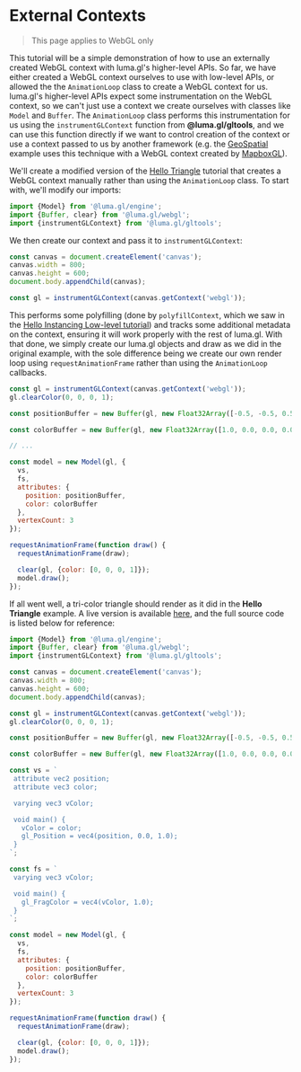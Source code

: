 
# External Contexts

> This page applies to WebGL only

<DeviceTabs />
<GeospatialExample />

This tutorial will be a simple demonstration of how to use an externally created WebGL context with luma.gl's higher-level APIs. So far, we have either created a WebGL context ourselves to use with low-level APIs, or allowed the the `AnimationLoop` class to create a WebGL context for us. luma.gl's higher-level APIs expect some instrumentation on the WebGL context, so we can't just use a context we create ourselves with classes like `Model` and `Buffer`. The `AnimationLoop` class performs this instrumentation for us using the `instrumentGLContext` function from **@luma.gl/gltools**, and we can use this function directly if we want to control creation of the context or use a context passed to us by another framework (e.g. the [GeoSpatial](/examples/showcase/geospatial) example uses this technique with a WebGL context created by [MapboxGL](https://docs.mapbox.com/mapbox-gl-js/api/)).

We'll create a modified version of the [Hello Triangle](/docs/getting-started/hello-triangle) tutorial that creates a WebGL context manually rather than using the `AnimationLoop` class. To start with, we'll modify our imports:

```js
import {Model} from '@luma.gl/engine';
import {Buffer, clear} from '@luma.gl/webgl';
import {instrumentGLContext} from '@luma.gl/gltools';
```

We then create our context and pass it to `instrumentGLContext`:

```js
const canvas = document.createElement('canvas');
canvas.width = 800;
canvas.height = 600;
document.body.appendChild(canvas);

const gl = instrumentGLContext(canvas.getContext('webgl'));
```

This performs some polyfilling (done by `polyfillContext`, which we saw in the [Hello Instancing Low-level tutorial](/docs/getting-started/hello-instancing-low)) and tracks some additional metadata on the context, ensuring it will work properly with the rest of luma.gl. With that done, we simply create our luma.gl objects and draw as we did in the original example, with the sole difference being we create our own render loop using `requestAnimationFrame` rather than using the `AnimationLoop` callbacks.

```js
const gl = instrumentGLContext(canvas.getContext('webgl'));
gl.clearColor(0, 0, 0, 1);

const positionBuffer = new Buffer(gl, new Float32Array([-0.5, -0.5, 0.5, -0.5, 0.0, 0.5]));

const colorBuffer = new Buffer(gl, new Float32Array([1.0, 0.0, 0.0, 0.0, 1.0, 0.0, 0.0, 0.0, 1.0]));

// ...

const model = new Model(gl, {
  vs,
  fs,
  attributes: {
    position: positionBuffer,
    color: colorBuffer
  },
  vertexCount: 3
});

requestAnimationFrame(function draw() {
  requestAnimationFrame(draw);

  clear(gl, {color: [0, 0, 0, 1]});
  model.draw();
});
```

If all went well, a tri-color triangle should render as it did in the **Hello Triangle** example. A live version is available [here](/examples/getting-started/external-context), and the full source code is listed below for reference:

```js
import {Model} from '@luma.gl/engine';
import {Buffer, clear} from '@luma.gl/webgl';
import {instrumentGLContext} from '@luma.gl/gltools';

const canvas = document.createElement('canvas');
canvas.width = 800;
canvas.height = 600;
document.body.appendChild(canvas);

const gl = instrumentGLContext(canvas.getContext('webgl'));
gl.clearColor(0, 0, 0, 1);

const positionBuffer = new Buffer(gl, new Float32Array([-0.5, -0.5, 0.5, -0.5, 0.0, 0.5]));

const colorBuffer = new Buffer(gl, new Float32Array([1.0, 0.0, 0.0, 0.0, 1.0, 0.0, 0.0, 0.0, 1.0]));

const vs = `
 attribute vec2 position;
 attribute vec3 color;

 varying vec3 vColor;

 void main() {
   vColor = color;
   gl_Position = vec4(position, 0.0, 1.0);
 }
`;

const fs = `
 varying vec3 vColor;

 void main() {
   gl_FragColor = vec4(vColor, 1.0);
 }
`;

const model = new Model(gl, {
  vs,
  fs,
  attributes: {
    position: positionBuffer,
    color: colorBuffer
  },
  vertexCount: 3
});

requestAnimationFrame(function draw() {
  requestAnimationFrame(draw);

  clear(gl, {color: [0, 0, 0, 1]});
  model.draw();
});
```
